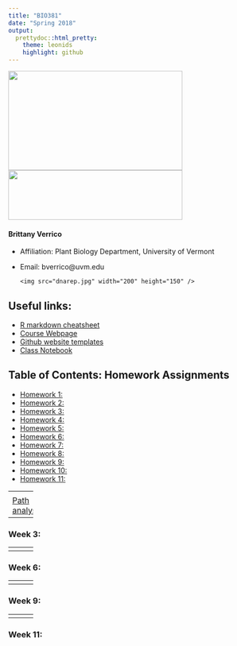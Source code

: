```yaml
---
title: "BIO381"
date: "Spring 2018"
output: 
  prettydoc::html_pretty:
    theme: leonids
    highlight: github
---
```

<img src="IMG_0782.jpg" width="350" height="200" /> <img src="IMG_6668.jpg" width="350" height="100" />

#### Brittany Verrico

* Affiliation: Plant Biology Department, University of Vermont 
* Email: bverrico@uvm.edu 

      <img src="dnarep.jpg" width="200" height="150" />

## Useful links:
* [R markdown cheatsheet](https://www.rstudio.com/wp-content/uploads/2015/02/rmarkdown-cheatsheet.pdf)
* [Course Webpage](https://gotellilab.github.io/Bio381/) 
* [Github website templates](https://github.com/jekyll/jekyll/wiki/Themes) 
* [Class Notebook](https://github.com/BMVerrico/Bio381_ComputationalBiology/blob/master/LabNotebook.Rmd)

## Table of Contents: Homework Assignments
* [Homework 1: ](#id-section1)
* [Homework 2: ](#id-section2)
* [Homework 3: ](#id-section3)
* [Homework 4: ](#id-section4)
* [Homework 5: ](#id-section5)
* [Homework 6: ](#id-section6) 
* [Homework 7: ](#id-section7)
* [Homework 8: ](#id-section8)
* [Homework 9: ](#id-section9)   
* [Homework 10: ](#id-section10)
* [Homework 11: ](#id-section11)

------
<div id='id-section1'/>
### Week 1:

[Webpage]([https://bmverrico.github.io/Bio381_ComputationalBiology/#id-section1)

[GitHub]([https://github.com/BMVerrico/)

------
<div id='id-section2'/>
### Week 2:    

[Path analyses](pathAnalysis1.html)
------
<div id='id-section3'/>
### Week 3: 


------
<div id='id-section4'/>
### Week 4:    

------
<div id='id-section5'/>   
### Week 5: 
   
 
------
<div id='id-section6'/>   
### Week 6: 

------
<div id='id-section7'/>
### Week 7: 


------
<div id='id-section8'/>
### Week 8:  

------
<div id='id-section9'/>
### Week 9: 

------
<div id='id-section10'/>
### Week 10:    


------
<div id='id-section11'/>
### Week 11: 